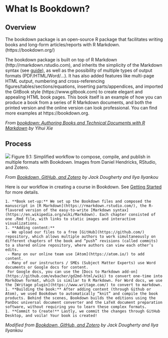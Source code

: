 # What Is Bookdown?

## Overview {-}
The bookdown package is an open-source R package that facilitates writing books and long-form articles/reports with R Markdown.  (https://bookdown.org/)

The bookdown package is built on top of R Markdown (http://rmarkdown.rstudio.com), and inherits the simplicity of the Markdown syntax (see [guide](https://bookdown.org/yihui/bookdown/markdown-syntax.html#markdown-syntax)), as well as the possibility of multiple types of output formats (PDF/HTML/Word/…). It has also added features like multi-page HTML output, numbering and cross-referencing figures/tables/sections/equations, inserting parts/appendices, and imported the GitBook style (https://www.gitbook.com) to create elegant and appealing HTML book pages. This book itself is an example of how you can produce a book from a series of R Markdown documents, and both the printed version and the online version can look professional. You can find more examples at https://bookdown.org.

*From [bookdown: Authoring Books and Technical Documents with R Markdown](https://bookdown.org/yihui/bookdown/) by Yihui Xie*

##  Process{-}

![](assets/bookdown/workflow.png)
Figure 9.1: Simplified workflow to compose, compile, and publish in multiple formats with Bookdown. Images from Daniel Hendricks, RStudio, and Zotero.

*From [Bookdown, GitHub, and Zotero](https://ontheline.trincoll.edu/bookdown.html) by Jack Dougherty and Ilya Ilyankou*

Here is our workflow in creating a course in Bookdown.  See [Getting Started](https://kmarjanovic.github.io/bookdown-workshop/getting-started.html) for more details.

 ```block
1. **Book set-up:** We set up the Bookdown files and composed the manuscript in [R Markdown](https://rmarkdown.rstudio.com/), the R-flavored version of the easy-to-write [Markdown syntax](https://en.wikipedia.org/wiki/Markdown). Each chapter consisted of one .Rmd file, with links to static images and interactive visualizations.  
1. **Adding content:**
  - We upload our files to a free [GitHub](https://github.com/) repository, which allows multiple authors to work simultaneously on different chapters of the book and “push” revisions (called commits) to a shared online repository, where authors can view each other’s edits.
  - Many on our online team use [Atom](https://atom.io/) to add content.
  - Many of our instructors / SMEs (Subject Matter Experts) use Word documents or Google docs for content.  
  For Google docs, you can use the [Docs to Markdown add-on](https://github.com/evbacher/gd2md-html/wiki) to convert one-time into Markdown format, which is similar to R Markdown. For Word docs, we use the [Writage plugin](https://www.writage.com/) to convert to markdown.  
1. **Building the book:** After adding content (through Github or Atom), we used Bookdown to automatically “knit” and compile the book products. Behind the scenes, Bookdown builds the editions using the PanDoc universal document converter and the LaTeX document preparation software, without requiring you to learn these complex formats.
1. **Commit to Create!** Lastly, we commit the changes through GitHub Desktop, and voila! Your book is created!
```

*Modified from [Bookdown, GitHub, and Zotero](https://ontheline.trincoll.edu/bookdown.html) by Jack Dougherty and Ilya Ilyankou*
